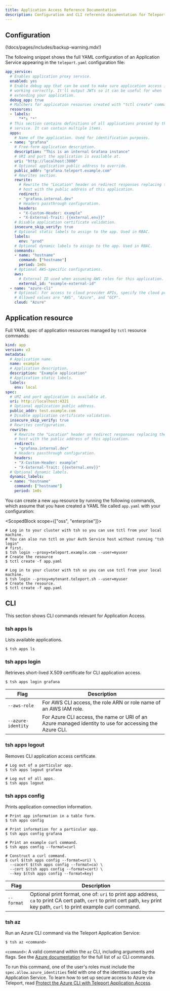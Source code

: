 ```yaml
---
title: Application Access Reference Documentation
description: Configuration and CLI reference documentation for Teleport Application Access.
---
```


## Configuration

(!docs/pages/includes/backup-warning.mdx!)

The following snippet shows the full YAML configuration of an Application Service
appearing in the `teleport.yaml` configuration file:

```yaml
app_service:
  # Enables application proxy service.
  enabled: yes
  # Enable debug app that can be used to make sure application access is
  # working correctly. It'll output JWTs so it can be useful for when
  # extending your application.
  debug_app: true
  # Matchers for application resources created with "tctl create" command.
  resources:
  - labels:
      "*": "*"
  # This section contains definitions of all applications proxied by this
  # service. It can contain multiple items.
  apps:
    # Name of the application. Used for identification purposes.
  - name: "grafana"
    # Free-form application description.
    description: "This is an internal Grafana instance"
    # URI and port the application is available at.
    uri: "http://localhost:3000"
    # Optional application public address to override.
    public_addr: "grafana.teleport.example.com"
    # Rewrites section.
    rewrite:
      # Rewrite the "Location" header on redirect responses replacing the
      # host with the public address of this application.
      redirect:
      - "grafana.internal.dev"
      # Headers passthrough configuration.
      headers:
      - "X-Custom-Header: example"
      - "X-External-Trait: {{external.env}}"
    # Disable application certificate validation.
    insecure_skip_verify: true
    # Optional static labels to assign to the app. Used in RBAC.
    labels:
      env: "prod"
    # Optional dynamic labels to assign to the app. Used in RBAC.
    commands:
    - name: "hostname"
      command: ["hostname"]
      period: 1m0s
    # Optional AWS-specific configurations.
    aws:
      # External ID used when assuming AWS roles for this application.
      external_id: "example-external-id"
  - name: "azure-cli"
    # Optional: For access to cloud provider APIs, specify the cloud provider.
    # Allowed values are "AWS", "Azure", and "GCP".
    cloud: "Azure"
```

## Application resource

Full YAML spec of application resources managed by `tctl` resource commands:

```yaml
kind: app
version: v3
metadata:
  # Application name.
  name: example
  # Application description.
  description: "Example application"
  # Application static labels.
  labels:
    env: local
spec:
  # URI and port application is available at.
  uri: http://localhost:4321
  # Optional application public address.
  public_addr: test.example.com
  # Disable application certificate validation.
  insecure_skip_verify: true
  # Rewrites configuration.
  rewrite:
    # Rewrite the "Location" header on redirect responses replacing the
    # host with the public address of this application.
    redirect:
    - "grafana.internal.dev"
    # Headers passthrough configuration.
    headers:
    - "X-Custom-Header: example"
    - "X-External-Trait: {{external.env}}"
  # Optional dynamic labels.
  dynamic_labels:
  - name: "hostname"
    command: ["hostname"]
    period: 1m0s
```

You can create a new `app` resource by running the following commands, which
assume that you have created a YAML file called `app.yaml` with your configuration:

<ScopedBlock scope={["oss", "enterprise"]}>

```code
# Log in to your cluster with tsh so you can use tctl from your local machine.
# You can also run tctl on your Auth Service host without running "tsh login"
# first.
$ tsh login --proxy=teleport.example.com --user=myuser
# Create the resource
$ tctl create -f app.yaml
```

</ScopedBlock>
<ScopedBlock scope={["cloud"]}>

```code
# Log in to your cluster with tsh so you can use tctl from your local machine.
$ tsh login --proxy=mytenant.teleport.sh --user=myuser
# Create the resource.
$ tctl create -f app.yaml
```

</ScopedBlock>

## CLI

This section shows CLI commands relevant for Application Access.

### tsh apps ls

Lists available applications.

```code
$ tsh apps ls
```

### tsh apps login

Retrieves short-lived X.509 certificate for CLI application access.

```code
$ tsh apps login grafana
```

| Flag | Description |
| - | - |
| `--aws-role` | For AWS CLI access, the role ARN or role name of an AWS IAM role. |
| `--azure-identity` | For Azure CLI access, the name or URI of an Azure managed identity to use for accessing the Azure CLI. |

### tsh apps logout

Removes CLI application access certificate.

```code
# Log out of a particular app.
$ tsh apps logout grafana

# Log out of all apps.
$ tsh apps logout
```

### tsh apps config

Prints application connection information.

```code
# Print app information in a table form.
$ tsh apps config

# Print information for a particular app.
$ tsh apps config grafana

# Print an example curl command.
$ tsh apps config --format=curl

# Construct a curl command.
$ curl $(tsh apps config --format=uri) \
  --cacert $(tsh apps config --format=ca) \
  --cert $(tsh apps config --format=cert) \
  --key $(tsh apps config --format=key)
```

| Flag | Description |
| - | - |
| `--format` | Optional print format, one of: `uri` to print app address, `ca` to print CA cert path, `cert` to print cert path, `key` print key path, `curl` to print example curl command.|

### tsh az 

Run an Azure CLI command via the Teleport Application Service:

```code
$ tsh az <command>
```

`<command>`: A valid command within the `az` CLI, including arguments and flags.
See the [Azure
documentation](https://learn.microsoft.com/en-us/cli/azure/reference-index?view=azure-cli-latest)
for the full list of `az` CLI commands.

To run this command, one of the user's roles must include the
`spec.allow.azure_identities` field with one of the identities used by the
Application Service. To learn how to set up secure access to Azure via Teleport,
read [Protect the Azure CLI with Teleport Application
Access](guides/azure.mdx).

